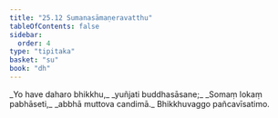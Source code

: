 ```yaml
---
title: "25.12 Sumanasāmaṇeravatthu"
tableOfContents: false
sidebar:
  order: 4
type: "tipitaka"
basket: "su"
book: "dh"
---
```



<DynamicBreadcrumb />

<Division number="382" book="dh" bookNo="18" page="68">

<Paragraph number="409" type="verses" book="dh">
_Yo have daharo bhikkhu,_  
_yuñjati buddhasāsane;_  
_Somaṃ lokaṃ pabhāseti,_  
_abbhā muttova candimā._  


</Paragraph>
</Division>

<Paragraph number="410" type="center" book="dh">
Bhikkhuvaggo pañcavīsatimo.
</Paragraph>